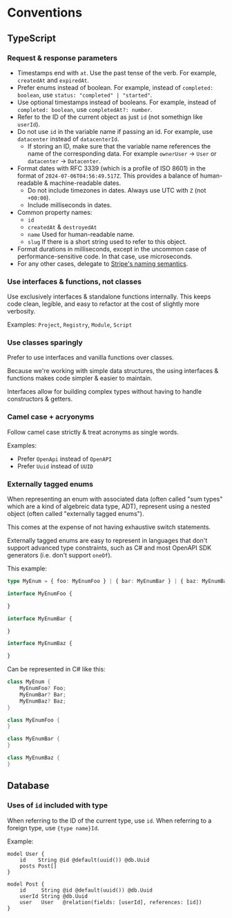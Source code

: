 # Conventions

## TypeScript

### Request & response parameters

- Timestamps end with `at`. Use the past tense of the verb. For example, `createdAt` and `expiredAt`.
- Prefer enums instead of boolean. For example, instead of `completed: boolean`, use `status: "completed" | "started"`.
- Use optional timestamps instead of booleans. For example, instead of `completed: boolean`, use `completedAt?: number`.
- Refer to the ID of the current object as just `id` (not somethign like `userId`).
- Do not use `id` in the variable name if passing an id. For example, use `datacenter` instead of `datacenterId`.
    - If storing an ID, make sure that the variable name references the name of the corresponding data. For example `ownerUser` -> `User` or `datacenter` -> `Datacenter`.
- Format dates with RFC 3339 (which is a profile of ISO 8601) in the format of `2024-07-06T04:56:49.517Z`. This provides a balance of human-readable & machine-readable dates.
    - Do not include timezones in dates. Always use UTC with `Z` (not `+00:00`).
    - Include milliseconds in dates.
- Common property names:
    - `id`
    - `createdAt` & `destroyedAt`
    - `name` Used for human-readable name.
    - `slug` If there is a short string used to refer to this object.
- Format durations in milliseconds, except in the uncommon case of performance-sensitive code. In that case, use microseconds.
- For any other cases, delegate to [Stripe's naming semantics](https://docs.stripe.com/api/customers).

### Use interfaces & functions, not classes

Use exclusively interfaces & standalone functions internally. This keeps code
clean, legible, and easy to refactor at the cost of slightly more verbosity.

Examples: `Project`, `Registry`, `Module`, `Script`

### Use classes sparingly

Prefer to use interfaces and vanilla functions over classes.

Because we're working with simple data structures, the using interfaces & functions makes code simpler & easier to maintain.

Interfaces allow for building complex types without having to handle constructors & getters.

### Camel case + acryonyms

Follow camel case strictly & treat acronyms as single words.

Examples:

- Prefer `OpenApi` instead of `OpenAPI`
- Prefer `Uuid` instead of `UUID`

### Externally tagged enums

When representing an enum with associated data (often called "sum types" which are a kind of algebreic data type, ADT), represent using a nested object (often called "externally tagged enums").

This comes at the expense of not having exhaustive switch statements.

Externally tagged enums are easy to represent in languages that don't support advanced type constraints, such as C# and most OpenAPI SDK generators (i.e. don't support `oneOf`).

This example:

```typescript
type MyEnum = { foo: MyEnumFoo } | { bar: MyEnumBar } | { baz: MyEnumBaz };

interface MyEnumFoo {

}

interface MyEnumBar {

}

interface MyEnumBaz {

}
```

Can be represented in C# like this:

```csharp
class MyEnum {
    MyEnumFoo? Foo;
    MyEnumBar? Bar;
    MyEnumBaz? Baz;
}

class MyEnumFoo {
}

class MyEnumBar {
}

class MyEnumBaz {
}
```

## Database

### Uses of `id` included with type

When referring to the ID of the current type, use `id`. When referring to a
foreign type, use `{type name}Id`.

Example:

```prisma
model User {
    id    String @id @default(uuid()) @db.Uuid
    posts Post[]
}

model Post {
    id     String @id @default(uuid()) @db.Uuid
    userId String @db.Uuid
    user   User   @relation(fields: [userId], references: [id])
}
```
